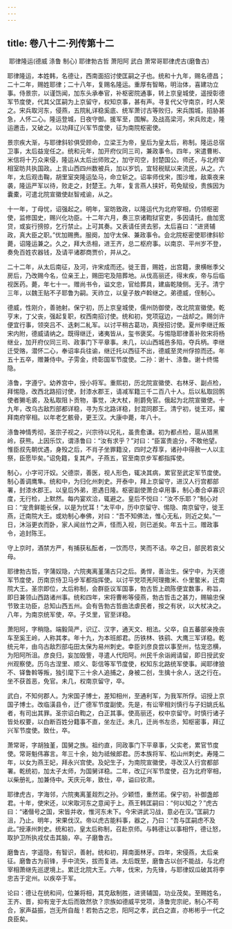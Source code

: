 ```yaml
---
---
---
```

title: 卷八十二·列传第十二
---

 耶律隆运(德威 涤鲁 制心) 耶律勃古哲 萧阳阿 武白 萧常哥耶律虎古(磨鲁古)

耶律隆运，本姓韩，名德让，西南面招讨使匡嗣之子也。统和十九年，赐名德昌；二十二年，赐姓耶律；二十八年，复赐名隆运。重厚有智略，明治体，喜建功立事。侍景宗，以谨饬闻，加东头承奉官，补枢密院通事，转上京皇城使，遥授彰德军节度使，代其父匡嗣为上京留守，权知京事，甚有声。寻复代父守南京，时人荣之。宋兵取河东，侵燕，五院糺详稳奚底、统军萧讨古等败归，宋兵围城，招胁甚急，人怀二心。隆运登城，日夜守御。援军至，围解。及战高梁河，宋兵败走，隆运邀击，又破之。以功拜辽兴军节度使，征为南院枢密使。

景宗疾大渐，与耶律斜轸俱受顾命，立梁王为帝，皇后为皇太后，称制。隆运总宿卫事，太后益宠任之。统和元年，加开府仪同三司，兼政事令。四年，宋遣曹彬、米信将十万众来侵，隆运从太后出师败之，加守司空，封楚国公。师还，与北府宰相室昉共执国政。上言山西四州数被兵，加以岁饥，宜轻税赋以来流民，从之。六年，太后观击鞠，胡里室突隆运坠马，命立斩之。诏率师伐宋，围沙堆，敌乘夜来袭，隆运严军以待，败走之，封楚王。九年，复言燕人挟奸，苟免赋役，贵族因为囊橐，可遣北院宣徽使赵智戒谕，从之。

十一年，丁母忧，诏强起之。明年，室昉致政，以隆运代为北府宰相，仍领枢密使，监修国史，赐兴化功臣。十二年六月，奏三京诸鞫狱官吏，多因请托，曲加宽贷，或妄行搒掠，乞行禁止。上可其奏。又表请任贤去邪，太后喜曰：“进贤辅政，真大臣之职。”优加赐赉。服阕，加守太保、兼政事令。会北院枢密使耶律斜轸薨，诏隆运兼之。久之，拜大丞相，进王齐，总二枢府事。以南京、平州岁不登，奏免百姓农器钱，及请平诸郡商贾价，并从之。

二十二年，从太后南征，及河，许宋成而还。徙王晋，赐姓，出宫籍，隶横帐季父房后，乃改赐今名，位亲王上，赐田宅及陪葬地。从伐高丽还，得末疾，帝与后临视医药。薨，年七十一。赠尚书令，谥文忠，官给葬具，建庙乾陵侧。无子。清宁三年，以魏王贴不子耶鲁为嗣。天祚立，以皇子敖卢斡继之。弟德威，侄制心。

德威，性刚介，善驰射。保宁初，历上京皇城使，儒州防御使，改北院宣徽使。乾亨末，丁父丧，强起复职，权西南招讨使。统和初，党项寇边，一战却之。赐剑许便宜行事，领突吕不、迭剌二糺军。以讨平稍古葛功，真授招讨使。夏州李继迁叛宋内附，德威请纳之。既得继迁，诸夷皆从，玺书褒奖。与惕隐耶律善补败宋将杨继业，加开府仪同三司、政事门下平章事。未几，以山西城邑多陷，夺兵柄。李继迁受赂，潜怀二心，奉诏率兵往谕，继迁托以西征不出，德威至灵州俘掠而还。年五十五卒，赠兼侍中。子雱金，终彰国军节度使。二孙：谢十、涤鲁。谢十终惕隐。

涤鲁，字遵宁。幼养宫中，授小将军。重熙初，历北院宣徽使、右林牙、副点检，拜惕隐，改西北路招讨使，封漆水郡王，请减军籍三千二百八十人。后以私取回鹘使者獭毛裘，及私取阻卜贡物，事觉，决大杖，削爵免官。俄起为北院宣徽使。十九年，改乌古敌烈部都详稳，寻为东北路详稳，封混同郡王。清宁初，徙王邓，擢拜南府宰相。以年老乞骸骨，更王汉。大康中薨，年八十。

涤鲁神情秀彻，圣宗子视之，兴宗待以兄礼，虽贵愈谦。初为都点检，扈从猎黑岭，获熊。上因乐饮，谓涤鲁曰：“汝有求乎？”对曰：“臣富贵逾分，不敢他望。惟臣叔先朝优遇，身殁之后，不肖子坐罪籍没，四时之荐享，诸孙中得赦一人以主祭，臣愿毕矣。”诏免籍，复其产。子燕五，官至南京步军都指挥使。

制心，小字可汗奴。父德崇，善医，视人形色，辄决其病，累官至武定军节度使。制心善调鹰隼。统和中，为归化州刺史。开泰中，拜上京留守，进汉人行宫都部署，封漆水郡王。以皇后外弟，恩遇日隆。枢密副使萧合卓用事，制心奏合卓寡识度，无行检，上默然。每内宴欢洽，辄避之。皇后不悦曰：“汝不乐耶？”制心对曰：“宠贵鲜能长保，以是为忧耳！”太平中，历中京留守、惕隐、南京留守，徙王燕，迁南院大王。或劝制心奉佛，对曰：“吾不知佛法，惟心无私，则近之矣。”一日，沐浴更衣而卧，家人闻丝竹之声，怪而入视，则已逝矣。年五十三。赠政事令，追封陈王。

守上京时，酒禁方严，有捕获私酝者，一饮而尽，笑而不诘。卒之日，部民若哀父母。

耶律勃古哲，字蒲奴隐，六院夷离堇蒲古只之后。勇悍，善治生。保宁中，为天德军节度使，历南京侍卫马步军都指挥使。以讨平党项羌阿理撒米、仆里鳖米，迁南院大王。圣宗即位，太后称制，会群臣议军国事，勃古哲上疏陈便宜数事，称旨，即日兼领山西路诸州事。统和四年，宋将曹彬等侵燕，勃古哲击之甚力，赐输忠保节致主功臣，总知山西五州。会有告勃古哲曲法虐民者，按之有状，以大杖决之。八年，为南京统军使，卒。子爻里，官至详稳。

萧阳阿，字稍隐。端毅简严，识辽、汉字，通天文、相法。父卒，自五蕃部亲挽丧车至奚王岭，人称其孝。年十九，为本班郎君。历铁林、铁鹞、大鹰三军详稳。乾统元年，由乌古敌烈部屯田太保为易州刺史。幸臣刘彦良尝以事至州，怙宠恣横，为阳阿所沮。彦良归，妄加毁訾，寻遣人代阳阿。州民千余诣阙请留，即日授武安州观察使。历乌古涅里、顺义、彰信等军节度使，权知东北路统军使事。闻耶律狼不、铎鲁斡等叛，独引麾下三十余人追捕之，身被二创，生擒十余人，送之行在。坐不获首恶，免官。未几，权南京留守，卒。

武白，不知何郡人。为宋国子博士，差知相州，至通利军，为我军所俘。诏授上京国子博士。改临潢县令，迁广德军节度副使。先是，有讼宰相刘慎行与子妇姚氏私者，有司出其罪。圣宗诏白鞫之，白正其事。使高丽还，权中京留守。时慎行诸子皆处权要，以白断百姓分籍事不直，坐左迁。未几，迁尚书左丞，知枢密事，拜辽兴军节度使。致仕，卒。

萧常哥，字胡独堇，国舅之族。祖约直，同政事门下平章事，父实老，累官节度使。常哥魁伟寡言。年三十余，始为祗候郎君。历本族将军、松山州刺史。寿隆二年，以女为燕王妃，拜永兴宫使。及妃生子，为南院宣徽使，寻改汉人行宫都部署。乾统初，加太子太师，为国舅详稳。二年，改辽兴军节度使，召为北府宰相，以柴册礼，加兼侍中。天庆元年，致仕，卒，谥曰钦肃。

耶律虎古，字海邻，六院夷离堇觌烈之孙。少颖悟，重然诺。保宁初，补御盏郎君。十年，使宋还，以宋取河东之意闻于上。燕王韩匡嗣曰：“何以知之？”虎古曰：“诸僣号之国，宋皆并收，惟河东未下。今宋讲武习战，意必在汉。”匡嗣力沮，乃止。明年，宋果伐汉。帝以虎古能料事，器之，乃曰：“吾与匡嗣虑不及此。”授涿州刺史。统和初，皇太后称制，召赴京师。与韩德让以事相忤，德让怒，取护卫所执戎仗击其脑，卒。子磨鲁古。

磨鲁古，字遥隐，有智识，善射。统和初，拜南面林牙。四年，宋侵燕，太后亲征。磨鲁古为前锋，手中流矢，拔而复进。太后既至，磨鲁古以创不能战，与北府宰相萧继先巡逻境上。累迁北院大王。六年，伐宋，为先锋，与耶律奴瓜破其将李忠吉于定州。以疾卒于军。

论曰：德让在统和间，位兼将相，其克敌制胜，进贤辅国，功业茂矣。至赐姓名，王齐、晋，抑有宠于太后而致然欤？宗族如德威平党项，涤鲁完宗祀，制心不苟合，家声益振，岂无所自哉！若勃古之忠，阳阿之孝，武白之直，亦彬彬乎一代之良臣矣。

